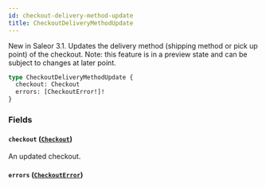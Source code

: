 ```yaml
---
id: checkout-delivery-method-update
title: CheckoutDeliveryMethodUpdate
---
```


New in Saleor 3.1. Updates the delivery method (shipping method or pick up point) of the checkout. Note: this feature is in a preview state and can be subject to changes at later point.

```graphql
type CheckoutDeliveryMethodUpdate {
  checkout: Checkout
  errors: [CheckoutError!]!
}
```

### Fields

#### `checkout` ([`Checkout`](../../../developer/api-reference/objects/checkout))

An updated checkout.

#### `errors` ([`CheckoutError`](../../../developer/api-reference/objects/checkout-error))

